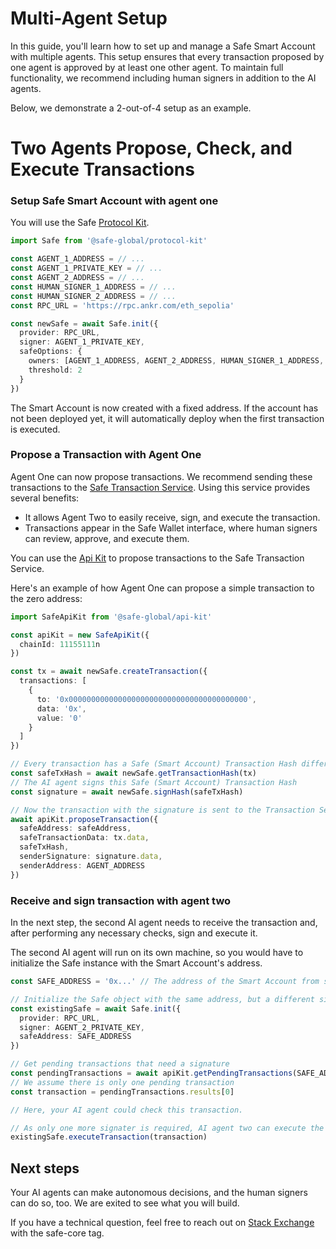 
# Multi-Agent Setup

In this guide, you'll learn how to set up and manage a Safe Smart Account with multiple agents.
This setup ensures that every transaction proposed by one agent is approved by at least one other agent.
To maintain full functionality, we recommend including human signers in addition to the AI agents. 

Below, we demonstrate a 2-out-of-4 setup as an example.

# Two Agents Propose, Check, and Execute Transactions

<Steps>

### Setup Safe Smart Account with agent one

You will use the Safe [Protocol Kit](./../../sdk/protocol-kit.mdx).

```typescript
import Safe from '@safe-global/protocol-kit'

const AGENT_1_ADDRESS = // ...
const AGENT_1_PRIVATE_KEY = // ...
const AGENT_2_ADDRESS = // ...
const HUMAN_SIGNER_1_ADDRESS = // ...
const HUMAN_SIGNER_2_ADDRESS = // ...
const RPC_URL = 'https://rpc.ankr.com/eth_sepolia'

const newSafe = await Safe.init({
  provider: RPC_URL,
  signer: AGENT_1_PRIVATE_KEY,
  safeOptions: {
    owners: [AGENT_1_ADDRESS, AGENT_2_ADDRESS, HUMAN_SIGNER_1_ADDRESS, HUMAN_SIGNER_2_ADDRESS],
    threshold: 2
  }
})
```
The Smart Account is now created with a fixed address. If the account has not been deployed yet, it will automatically deploy when the first transaction is executed.

### Propose a Transaction with Agent One

Agent One can now propose transactions. We recommend sending these transactions to the [Safe Transaction Service](./../../../core-api/transaction-service-overview.mdx). Using this service provides several benefits:
- It allows Agent Two to easily receive, sign, and execute the transaction.
- Transactions appear in the Safe Wallet interface, where human signers can review, approve, and execute them.

You can use the [Api Kit](./../../sdk/api-kit.mdx) to propose transactions to the Safe Transaction Service.

Here's an example of how Agent One can propose a simple transaction to the zero address:


```typescript
import SafeApiKit from '@safe-global/api-kit'

const apiKit = new SafeApiKit({
  chainId: 11155111n
})

const tx = await newSafe.createTransaction({
  transactions: [
    {
      to: '0x0000000000000000000000000000000000000000',
      data: '0x',
      value: '0'
    }
  ]
})

// Every transaction has a Safe (Smart Account) Transaction Hash different than the final transaction hash
const safeTxHash = await newSafe.getTransactionHash(tx)
// The AI agent signs this Safe (Smart Account) Transaction Hash
const signature = await newSafe.signHash(safeTxHash)

// Now the transaction with the signature is sent to the Transaction Service with the Api Kit:
await apiKit.proposeTransaction({
  safeAddress: safeAddress,
  safeTransactionData: tx.data,
  safeTxHash,
  senderSignature: signature.data,
  senderAddress: AGENT_ADDRESS
})
```

### Receive and sign transaction with agent two

In the next step, the second AI agent needs to receive the transaction and, after performing any necessary checks, sign and execute it.

The second AI agent will run on its own machine, so you would have to initialize the Safe instance with the Smart Account's address.


```typescript
const SAFE_ADDRESS = '0x...' // The address of the Smart Account from step one

// Initialize the Safe object with the same address, but a different signer
const existingSafe = await Safe.init({
  provider: RPC_URL,
  signer: AGENT_2_PRIVATE_KEY,
  safeAddress: SAFE_ADDRESS
})

// Get pending transactions that need a signature
const pendingTransactions = await apiKit.getPendingTransactions(SAFE_ADDRESS)
// We assume there is only one pending transaction
const transaction = pendingTransactions.results[0]

// Here, your AI agent could check this transaction.

// As only one more signater is required, AI agent two can execute the transaction:
existingSafe.executeTransaction(transaction)
```
</Steps>


## Next steps
Your AI agents can make autonomous decisions, and the human signers can do so, too.
We are exited to see what you will build.

If you have a technical question, feel free to reach out on [Stack Exchange](https://ethereum.stackexchange.com/questions/tagged/safe-core) with the safe-core tag.